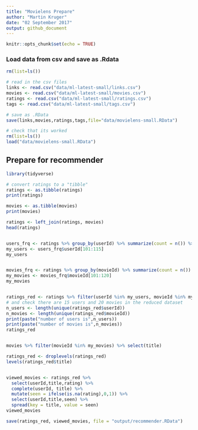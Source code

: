 ```yaml
---
title: "Movielens Prepare"
author: "Martin Kruger"
date: "02 September 2017"
output: github_document
---
```


```r
knitr::opts_chunk$set(echo = TRUE)
```

### Load data from csv and save as .Rdata  

```r
rm(list=ls())

# read in the csv files
links <- read.csv("data/ml-latest-small/links.csv")
movies <- read.csv("data/ml-latest-small/movies.csv")
ratings <- read.csv("data/ml-latest-small/ratings.csv")
tags <- read.csv("data/ml-latest-small/tags.csv")

# save as .RData
save(links,movies,ratings,tags,file="data/movielens-small.RData")

# check that its worked
rm(list=ls())
load("data/movielens-small.RData")

```


## Prepare for recommender

```r

library(tidyverse)

# convert ratings to a "tibble"
ratings <- as.tibble(ratings)
print(ratings)

movies <- as.tibble(movies)
print(movies)

ratings <- left_join(ratings, movies)
head(ratings)


users_frq <- ratings %>% group_by(userId) %>% summarize(count = n()) %>% arrange(desc(count))
my_users <- users_frq$userId[101:115]
my_users


movies_frq <- ratings %>% group_by(movieId) %>% summarize(count = n()) %>% arrange(desc(count))
my_movies <- movies_frq$movieId[101:120]
my_movies


ratings_red <- ratings %>% filter(userId %in% my_users, movieId %in% my_movies) 
# and check there are 15 users and 20 movies in the reduced dataset
n_users <- length(unique(ratings_red$userId))
n_movies <- length(unique(ratings_red$movieId))
print(paste("number of users is",n_users))
print(paste("number of movies is",n_movies))
ratings_red


movies %>% filter(movieId %in% my_movies) %>% select(title)

ratings_red <- droplevels(ratings_red)
levels(ratings_red$title)


viewed_movies <- ratings_red %>% 
  select(userId,title,rating) %>% 
  complete(userId, title) %>% 
  mutate(seen = ifelse(is.na(rating),0,1)) %>% 
  select(userId,title,seen) %>% 
  spread(key = title, value = seen)
viewed_movies

save(ratings_red, viewed_movies, file = "output/recommender.RData")
```



